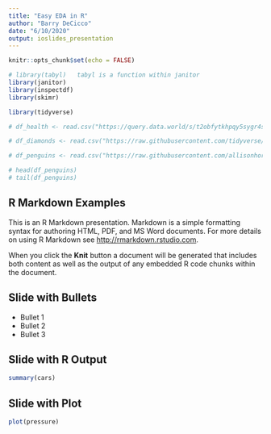 ---
title: "Easy EDA in R"
author: "Barry DeCicco"
date: "6/10/2020"
output: ioslides_presentation
---

```{r setup, include=FALSE}
knitr::opts_chunk$set(echo = FALSE)

# library(tabyl)   tabyl is a function within janitor
library(janitor)
library(inspectdf)
library(skimr)

library(tidyverse)
```


```{r import_big_city_health_data, include=FALSE}
# df_health <- read.csv("https://query.data.world/s/t2obfytkhpqy5sygr4s4vftxjobmy6", header=TRUE, stringsAsFactors=FALSE);
```

```{r import_diamond_data, include=FALSE}
# df_diamonds <- read.csv("https://raw.githubusercontent.com/tidyverse/ggplot2/master/data-raw/diamonds.csv", header=TRUE, stringsAsFactors=FALSE);
```


```{r import_penguin_data, include=FALSE}
# df_penguins <- read.csv("https://raw.githubusercontent.com/allisonhorst/palmerpenguins/master/data-raw/penguins_raw.csv", header=TRUE, stringsAsFactors=FALSE);
```



```{r types_head_tail, echo = TRUE}

# head(df_penguins)
# tail(df_penguins)


```





## R Markdown Examples

This is an R Markdown presentation. Markdown is a simple formatting syntax for authoring HTML, PDF, and MS Word documents. For more details on using R Markdown see <http://rmarkdown.rstudio.com>.

When you click the **Knit** button a document will be generated that includes both content as well as the output of any embedded R code chunks within the document.

## Slide with Bullets

- Bullet 1
- Bullet 2
- Bullet 3

## Slide with R Output

```{r cars, echo = TRUE}
summary(cars)
```

## Slide with Plot

```{r pressure}
plot(pressure)
```

